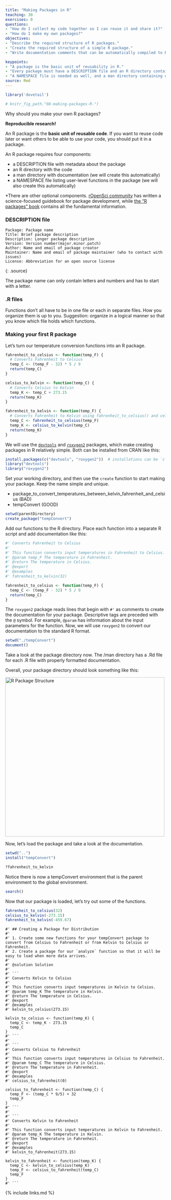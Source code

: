```yaml
---
title: "Making Packages in R"
teaching: 30
exercises: 0
questions:
- "How do I collect my code together so I can reuse it and share it?"
- "How do I make my own packages?"
objectives:
- "Describe the required structure of R packages."
- "Create the required structure of a simple R package."
- "Write documentation comments that can be automatically compiled to R's native help and documentation format."

keypoints:
- "A package is the basic unit of reusability in R."
- "Every package must have a DESCRIPTION file and an R directory containing code. These are created by us."
- "A NAMESPACE file is needed as well, and a man directory containing documentation, but both can be autogenerated."
source: Rmd
---
```


```r
library('dovetail')

# knitr_fig_path."08-making-packages-R-")
```

Why should you make your own R packages?

**Reproducible research!**

An R package is the **basic unit of reusable code**.
If you want to reuse code later or want others to be able to use your code, you should put it in a package.

An R package requires four components:

- a DESCRIPTION file with metadata about the package
- an R directory with the code
- a man directory with documentation (we will create this automatically)
- a NAMESPACE file listing user-level functions in the package (we will also create this automatically)

\*There are other optional components. [rOpenSci community](https://devguide.ropensci.org/building.html) has written a science-focused guidebook for package development, while [the "R packages" book](http://r-pkgs.had.co.nz/description.html) contains all the fundamental information.

### DESCRIPTION file

```
Package: Package name
Title: Brief package description
Description: Longer package description
Version: Version number(major.minor.patch)
Author: Name and email of package creator
Maintainer: Name and email of package maintainer (who to contact with issues)
License: Abbreviation for an open source license
```
{: .source}

The package name can only contain letters and numbers and has to start with a letter.

### .R files

Functions don't all have to be in one file or each in separate files.
How you organize them is up to you.
Suggestion: organize in a logical manner so that you know which file holds which functions.

### Making your first R package

Let's turn our temperature conversion functions into an R package.

```r
fahrenheit_to_celsius <- function(temp_F) {
  # Converts Fahrenheit to Celsius
  temp_C <- (temp_F - 32) * 5 / 9
  return(temp_C)
}
```

```r
celsius_to_kelvin <- function(temp_C) {
  # Converts Celsius to Kelvin
  temp_K <- temp_C + 273.15
  return(temp_K)
}
```

```r
fahrenheit_to_kelvin <- function(temp_F) {
  # Converts Fahrenheit to Kelvin using fahrenheit_to_celsius() and celsius_to_kelvin()
  temp_C <- fahrenheit_to_celsius(temp_F)
  temp_K <- celsius_to_kelvin(temp_C)
  return(temp_K)
}
```

We will use the [`devtools`](https://cran.r-project.org/package=devtools) and [`roxygen2`](https://cran.r-project.org/package=roxygen2) packages, which make creating packages in R relatively simple. Both can be installed from CRAN like this:

```r
install.packages(c("devtools", "roxygen2"))  # installations can be `c`ombined
library("devtools")
library("roxygen2")
```

Set your working directory, and then use the `create` function to start making your package.
Keep the name simple and unique.

- package\_to\_convert\_temperatures\_between\_kelvin\_fahrenheit\_and\_celsius (BAD)
- tempConvert (GOOD)

```r
setwd(parentDirectory)
create_package("tempConvert")
```

Add our functions to the R directory.
Place each function into a separate R script and add documentation like this:

```r
#' Converts Fahrenheit to Celsius
#'
#' This function converts input temperatures in Fahrenheit to Celsius.
#' @param temp_F The temperature in Fahrenheit.
#' @return The temperature in Celsius.
#' @export
#' @examples
#' fahrenheit_to_kelvin(32)

fahrenheit_to_celsius <- function(temp_F) {
  temp_C <- (temp_F - 32) * 5 / 9
  return(temp_C)
}
```

The `roxygen2` package reads lines that begin with `#'` as comments to create the documentation for your package.
Descriptive tags are preceded with the `@` symbol. For example, `@param` has information about the input parameters for the function.
Now, we will use `roxygen2` to convert our documentation to the standard R format.

```r
setwd("./tempConvert")
document()
```

Take a look at the package directory now.
The /man directory has a .Rd file for each .R file with properly formatted documentation.

Overall, your package directory should look something like this:

<img src="../fig/R-package-structure.svg" alt="R Package Structure" width="500" />

Now, let's load the package and take a look at the documentation.

```r
setwd("..")
install("tempConvert")

?fahrenheit_to_kelvin
```

Notice there is now a tempConvert environment that is the parent environment to the global environment.

```r
search()
```

Now that our package is loaded, let's try out some of the functions.

```r
fahrenheit_to_celsius(32)
celsius_to_kelvin(-273.15)
fahrenheit_to_kelvin(-459.67)
```

````challenge
#' ## Creating a Package for Distribution
#' 
#' 1. Create some new functions for your tempConvert package to convert from Celsius to Fahrenheit or from Kelvin to Celsius or Fahrenheit.
#' 2. Create a package for our `analyze` function so that it will be easy to load when more data arrives.
#'
#' @solution Solution
#' 
#' ```
#' Converts Kelvin to Celsius
#'
#' This function converts input temperatures in Kelvin to Celsius.
#' @param temp_K The temperature in Kelvin.
#' @return The temperature in Celsius.
#' @export
#' @examples
#' kelvin_to_celsius(273.15)

kelvin_to_celsius <- function(temp_K) {
  temp_C <- temp_K - 273.15
  temp_C
}
#' ```
#' 
#' ```
#' Converts Celsius to Fahrenheit
#'
#' This function converts input temperatures in Celsius to Fahrenheit.
#' @param temp_C The temperature in Celsius.
#' @return The temperature in Fahrenheit.
#' @export
#' @examples
#' celsius_to_fahrenheit(0)

celsius_to_fahrenheit <- function(temp_C) {
  temp_F <- (temp_C * 9/5) + 32
  temp_F
}
#' ```
#' 
#' ```
#' Converts Kelvin to Fahrenheit
#'
#' This function converts input temperatures in Kelvin to Fahrenheit.
#' @param temp_K The temperature in Kelvin.
#' @return The temperature in Fahrenheit.
#' @export
#' @examples
#' kelvin_to_fahrenheit(273.15)

kelvin_to_fahrenheit <- function(temp_K) {
  temp_C <- kelvin_to_celsius(temp_K)
  temp_F <- celsius_to_fahrenheit(temp_C)
  temp_F
}
#' ```
````

{% include links.md %}


